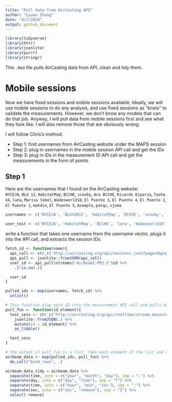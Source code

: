 ```yaml
---
title: "Pull data from AirCasting API"
author: "Lyuou Zhang"
date: "4/7/2019"
output: github_document
---
```


```r
library(tidyverse)
library(httr)
library(jsonlite)
library(purrr)
library(stringr)
```

This `.Rmd` file pulls AirCasting data from API, clean and tidy them.

# Mobile sessions

Now we have fixed sessions and mobile sessions available. Ideally, we will use mobile sessions to do any analysis, and use fixed sessions as "knots" to validate the measurements. However, we don't know any models that can do that job. Anyway, I will pull data from mobile sessions first and see what they look like. I will also remove those that are obviously wrong.

I will follow Chris's method:  
  
*  Step 1: find usernames from AirCasting website under the MAPS session
*  Step 2: plug in usernames in the mobile session API call and get the IDs
*  Step 3: plug in IDs in the measurement ID API call and get the measurements in the form of points

## Step 1

Here are the usernames that I found on the AirCasting website:  
`NYCEJA`, `BLU 12`, `HabitatMap`, `BCCHE`, `scooby`, `Ana BCCHE`, `Ricardo Esparza`, `Tasha kk`, `lana`, `Marisa Sobel`, `Wadesworld18`, `El Puente 3`, `El Puente 4`, `El Puente 2`, `El Puente 1`, `mahdin`, `El Puente 5`, `Asemple`, `patqc`, `sjuma`

```r
usernames <- c('NYCEJA', 'BLU%2012', 'HabitatMap', 'BCCHE', 'scooby', 'Ana%20BCCHE', 'Ricardo%20Esparza', 'Tasha%20kk', 'lana', 'Marisa%20Sobel', 'Wadesworld18', 'El%20Puente%201', 'El%20Puente%202', 'El%20Puente%203', 'El%20Puente%204', 'El%20Puente%205', 'mahdin', 'Asemple', 'patqc', 'sjuma')

user_test <- c('NYCEJA', 'HabitatMap', 'BCCHE', 'lana', 'Wadesworld18', 'patqc')

```

write a function that takes one username from the username vector, plugs it into the  API call, and extracts the session IDs

```r
fetch_id <- function(name){
  api_call <- str_c('http://aircasting.org/api/sessions.json?page=0&page_size=500&q[measurements]=true&q[time_from]=0&q[time_to]=2552648500&q[usernames]=', name)
  api_pull <- jsonlite::fromJSON(api_call)
  user_id <- api_pull$streams$'AirBeam2-PM2.5'$id %>% 
    .[!is.na(.)]

  user_id
}

pulled_ids <- map(usernames, fetch_id) %>% 
  unlist()

```

```r

# This function plug each ID into the measurement API call and pulls data using that ID
pull_fun <- function(id_element){
  test_sess <- str_c("http://aircasting.org/api/realtime/stream_measurements.json/?end_date=2281550369000&start_date=0&stream_ids[]=",id_element) %>% 
    jsonlite::fromJSON(.) %>% 
    mutate(id = id_element) %>% 
    as_tibble()

  test_sess
}

# the output of pull_fun is a list. Take each element of the list and combine them into a tibble
airbeam_data <- map(pulled_ids, pull_fun) %>% 
  do.call("bind_rows", .)
```


```r
airbeam_data_tidy = airbeam_data %>% 
  separate(time, into = c("year", "month", "day"), sep = "-") %>% 
  separate(day, into = c("day", "time"), sep = "T") %>% 
  separate(time, into = c("hour", "min", "sec"), sep = ":") %>% 
  separate(sec, into = c("sec", "remove"), sep = "Z") %>% 
  select(-remove)
```

